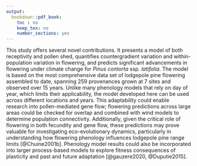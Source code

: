 ```yaml
---
output:
  bookdown::pdf_book:
    toc : no
    keep_tex: no
    number_sections: yes
---
```


<!-- This section is mandatory! -->

This study offers several novel contributions. 
It presents a model of both receptivity and pollen shed, quantifies countergradient variation and within-population variation in flowering, and predicts significant advancements in flowering under climate change for *Pinus contorta* ssp. *latifolia*. 
The model is based on the most comprehensive data set of lodgepole pine flowering assembled to date, spanning 259 provenances grown at 7 sites and observed over 15 years.
Unlike many phenology models that rely on day of year, which limits their applicability, the model developed here can be used across different locations and years. 
This adaptability could enable research into pollen-mediated gene flow; flowering predictions across large areas could be checked for overlap and combined with wind models to determine population connectivity.
Additionally, given the critical role of flowering in both fecundity and gene flow, these predictions may prove valuable for investigating eco-evolutionary dynamics, particularly in understanding how flowering phenology influences lodgepole pine range limits [@Chuine2001b]. 
Phenology model results could also be incorporated into larger process-based models to explore fitness consequences of plasticity and past and future adaptation [@gauzere2020, @Duputie2015].
